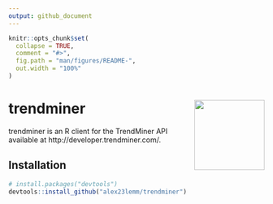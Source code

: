 ```yaml
---
output: github_document
---
```


<!-- README.md is generated from README.Rmd. Please edit that file -->

```r
knitr::opts_chunk$set(
  collapse = TRUE,
  comment = "#>",
  fig.path = "man/figures/README-",
  out.width = "100%"
)
```

# trendminer <img src='man/figures/logo.png' align="right" height="138" />

<!-- badges: start -->

<!-- badges: end -->

trendminer is an R client for the TrendMiner API available at http://developer.trendminer.com/.

## Installation

``` r
# install.packages("devtools")
devtools::install_github("alex23lemm/trendminer")
```


